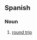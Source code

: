 ==Spanish==

===Noun===
{{es-noun|m}}

# [[round trip]]
#: {{ux|es|Un billete de '''ida y vuelta'''.|A round trip ticket.|inline=1}}